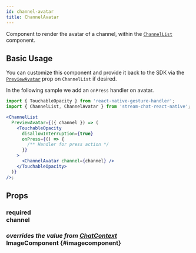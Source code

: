 ```yaml
---
id: channel-avatar
title: ChannelAvatar
---
```



Component to render the avatar of a channel, within the [`ChannelList`](../../channel-list) component.

## Basic Usage

You can customize this component and provide it back to the SDK via the [`PreviewAvatar`](../../channel-list#previewavatar) prop on `ChannelList` if desired.

In the following sample we add an `onPress` handler on avatar.

```jsx
import { TouchableOpacity } from 'react-native-gesture-handler';
import { ChannelList, ChannelAvatar } from 'stream-chat-react-native';

<ChannelList
  PreviewAvatar={({ channel }) => (
    <TouchableOpacity
      disallowInterruption={true}
      onPress={() => {
        /** Handler for press action */
      }}
    >
      <ChannelAvatar channel={channel} />
    </TouchableOpacity>
  )}
/>;
```

## Props

### <div class="label required">required</div> **channel**

<Channel />

### <div class="label description">_overrides the value from [ChatContext](../../contexts/chat_context.mdx#imagecomponent)_</div> ImageComponent {#imagecomponent}

<ImageComponent />
